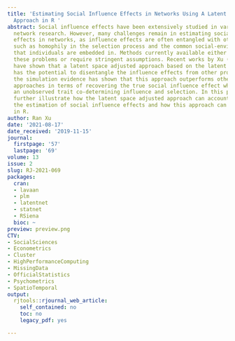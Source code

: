```yaml
---
title: 'Estimating Social Influence Effects in Networks Using A Latent Space Adjusted
  Approach in R '
abstract: Social influence effects have been extensively studied in various empirical
  network research. However, many challenges remain in estimating social influence
  effects in networks, as influence effects are often entangled with other factors,
  such as homophily in the selection process and the common social-environmental factors
  that individuals are embedded in. Methods currently available either do not solve
  these problems or require stringent assumptions. Recent works by Xu (2018) and others
  have shown that a latent space adjusted approach based on the latent space model
  has the potential to disentangle the influence effects from other processes, and
  the simulation evidence has shown that this approach outperforms other state-of-the-art
  approaches in terms of recovering the true social influence effect when there is
  an unobserved trait co-determining influence and selection. In this paper, I will
  further illustrate how the latent space adjusted approach can account for bias in
  the estimation of social influence effects and how this approach can be easily implemented
  in R.
author: Ran Xu
date: '2021-08-17'
date_received: '2019-11-15'
journal:
  firstpage: '57'
  lastpage: '69'
volume: 13
issue: 2
slug: RJ-2021-069
packages:
  cran:
  - lavaan
  - plm
  - latentnet
  - statnet
  - RSiena
  bioc: ~
preview: preview.png
CTV:
- SocialSciences
- Econometrics
- Cluster
- HighPerformanceComputing
- MissingData
- OfficialStatistics
- Psychometrics
- SpatioTemporal
output:
  rjtools::rjournal_web_article:
    self_contained: no
    toc: no
    legacy_pdf: yes

---
```

